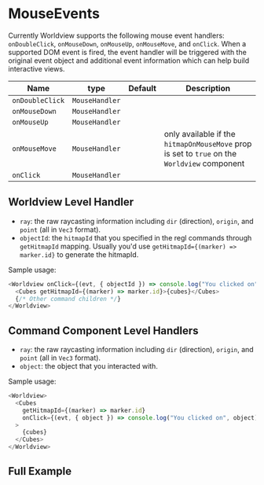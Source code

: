

# MouseEvents

Currently Worldview supports the following mouse event handlers: `onDoubleClick`, `onMouseDown`, `onMouseUp`, `onMouseMove`, and `onClick`. When a supported DOM event is fired, the event handler will be triggered with the original event object and additional event information which can help build interactive views.

| Name            | type           | Default | Description                                                                                  |
| --------------- | -------------- | ------- | -------------------------------------------------------------------------------------------- |
| `onDoubleClick` | `MouseHandler` |         |                                                                                              |
| `onMouseDown`   | `MouseHandler` |         |                                                                                              |
| `onMouseUp`     | `MouseHandler` |         |                                                                                              |
| `onMouseMove`   | `MouseHandler` |         | only available if the `hitmapOnMouseMove` prop is set to `true` on the `Worldview` component |
| `onClick`       | `MouseHandler` |         |                                                                                              |

## Worldview Level Handler
- `ray`: the raw raycasting information including `dir` (direction), `origin`, and `point` (all in `Vec3` format).
- `objectId`: the `hitmapId` that you specified in the regl commands through `getHitmapId` mapping. Usually you'd use `getHitmapId={(marker) => marker.id}` to generate the hitmapId.

Sample usage:

```js
<Worldview onClick={(evt, { objectId }) => console.log("You clicked on", objectId)}>
  <Cubes getHitmapId={(marker) => marker.id}>{cubes}</Cubes>
  {/* Other command children */}
</Worldview>
```



## Command Component Level Handlers
- `ray`: the raw raycasting information including `dir` (direction), `origin`, and `point` (all in `Vec3` format).
- `object`: the object that you interacted with.

Sample usage:

```js
<Worldview>
  <Cubes
    getHitmapId={(marker) => marker.id}
    onClick={(evt, { object }) => console.log("You clicked on", object)}
  >
    {cubes}
  </Cubes>
</Worldview>
```

## Full Example

<MouseEvents />
